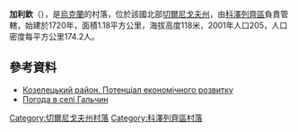 {{coord|51|10|11|N|31|23|30|E|scale:100000|display=title}}

'''加利欽'''（{{lang-uk|Гальчин}}），是[[烏克蘭|烏克蘭]]的村落，位於該國北部[[切爾尼戈夫州|切爾尼戈夫州]]，由[[科澤列齊區|科澤列齊區]]負責管轄，始建於1720年，面積1.18平方公里，海拔高度118米，2001年人口205，人口密度每平方公里174.2人。

==參考資料==
*[http://cg.gov.ua/web_docs/1/2014/03/docs/KOZELETS.PDF Козелецький район. Потенціал економічного розвитку]{{Wayback|url=http://cg.gov.ua/web_docs/1/2014/03/docs/KOZELETS.PDF |date=20151222113731 }}
* [http://weather.in.ua/ua/chernigovskaja/4858 Погода в селі Гальчин]{{Wayback|url=http://weather.in.ua/ua/chernigovskaja/4858 |date=20111220115655 }}

[[Category:切爾尼戈夫州村落|Category:切爾尼戈夫州村落]]
[[Category:科澤列齊區村落|Category:科澤列齊區村落]]


{{Chernihiv-geo-stub}}